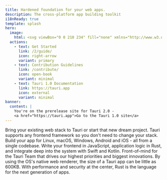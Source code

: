 ```yaml
---
title: Hardened foundation for your web apps.
description: The cross-platform app building toolkit
i18nReady: true
template: splash
hero:
  image:
    html: <svg viewBox="0 0 210 234" fill="none" xmlns="http://www.w3.org/2000/svg"><path d="M146.34 85.6102C146.34 97.9524 136.271 107.958 123.85 107.958C111.429 107.958 101.36 97.9524 101.36 85.6102C101.36 73.2681 111.429 63.2628 123.85 63.2628C136.271 63.2628 146.34 73.2681 146.34 85.6102Z" stroke="var(--sl-color-white)"/><path d="M108.64 148.39C108.64 160.732 98.5708 170.737 86.1499 170.737C73.729 170.737 63.6599 160.732 63.6599 148.39C63.6599 136.048 73.729 126.042 86.1499 126.042C98.5708 126.042 108.64 136.048 108.64 148.39Z" stroke="var(--sl-color-white)"/>        <path d="M69.0134 65.4936C30.2 73.3739 1 107.493 1 148.39C1 195.119 39.1229 233 86.1499 233C124.358 233 156.689 207.994 167.471 173.554C157.292 178.538 146.275 181.765 134.897 183.039C124.023 198.116 106.241 207.94 86.1499 207.94C53.0515 207.94 26.22 181.278 26.22 148.39C26.22 122.701 42.5902 100.811 65.5305 92.4581C64.5999 83.3843 65.7609 74.1388 69.0134 65.4936Z" stroke="var(--sl-color-white)"/><path fill-rule="evenodd" clip-rule="evenodd" d="M140.986 168.506C179.8 160.626 209 126.507 209 85.6102C209 38.8813 170.877 1 123.85 1C85.6418 1 53.3113 26.006 42.5294 60.4465C52.708 55.4618 63.7247 52.2348 75.1035 50.9613C85.9768 35.884 103.759 26.0601 123.85 26.0601C156.948 26.0601 183.78 52.7216 183.78 85.6102C183.78 111.3 167.41 133.19 144.469 141.542C145.4 150.616 144.239 159.861 140.986 168.506Z" stroke="var(--sl-color-white)"/></svg>
  actions:
    - text: Get Started
      link: /2/guide/
      icon: right-arrow
      variant: primary
    - text: Contribution Guidelines
      link: /contribute/
      icon: open-book
      variant: minimal
    - text: Tauri 1.0 Documentation
      link: https://tauri.app
      icon: external
      variant: minimal
banner:
  content: |
    You're on the prerelease site for Tauri 2.0 -
    <a href="https://tauri.app">Go to the Tauri 1.0 site</a>
---
```



<div class="hero-bg">
	<div class="bg-logo"></div>
	<div class="bg-grad"></div>
	<div class="bg-grad-red"></div>
</div>

<CardGrid stagger>
	<Card title="Frontend Independent" icon="rocket">
		Bring your existing web stack to Tauri or start that new dream project.
		Tauri supports any frontend framework so you don't need to change your
		stack.
	</Card>
	<Card title="Cross Platform" icon="rocket">
		Build your app for Linux, macOS, Windows, Android and iOS - all from a
		single codebase.
	</Card>
	<Card title="Inter-Process Communication" icon="rocket">
		Write your frontend in JavaScript, application logic in Rust, and integrate
		deep into the system with Swift and Kotlin.
	</Card>
	<Card title="Maximum Security" icon="rocket">
		Front-of-mind for the Tauri Team that drives our highest priorities and
		biggest innovations.
	</Card>
	<Card title="Minimal Size" icon="rocket">
		By using the OS's native web renderer, the size of a Tauri app can be little
		as 600KB.
	</Card>
	<Card title="Powered by Rust" icon="rocket">
		With performance and security at the center, Rust is the language for the
		next generation of apps.
	</Card>
</CardGrid>
